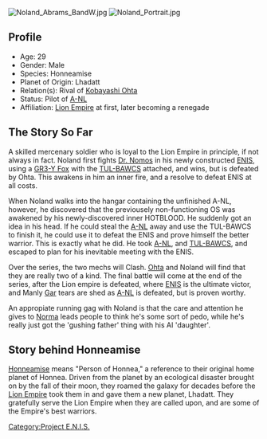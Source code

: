 [[Image:Noland Abrams BandW.jpg|thumb|right]]
[[Image:Noland Portrait.jpg|thumb|right]]
== Profile ==
* Age: 29
* Gender: Male
* Species: Honneamise
* Planet of Origin: Lhadatt
* Relation(s): Rival of [[Kobayashi Ohta]]
* Status: Pilot of [[A-NL]]
* Affiliation: [[Lion Empire]] at first, later becoming a renegade

== The Story So Far ==
A skilled mercenary soldier who is loyal to the Lion Empire in principle, if not always in fact. Noland first fights [[Dr. Nomos]] in his newly constructed [[ENIS]], using a [[GR3-Y Fox]] with the [[TUL-BAWCS]] attached, and wins, but is defeated by Ohta. This awakens in him an inner fire, and a resolve to defeat ENIS at all costs.

When Noland walks into the hangar containing the unfinished A-NL, however, he discovered that the previousely non-functioning OS was awakened by his newly-discovered inner HOTBLOOD. He suddenly got an idea in his head. If he could steal the [[A-NL]] away and use the TUL-BAWCS to finish it, he could use it to defeat the ENIS and prove himself the better warrior. This is exactly what he did. He took [[A-NL]], and [[TUL-BAWCS]], and escaped to plan for his inevitable meeting with the ENIS.

Over the series, the two mechs will Clash. [[Ohta]] and Noland will find that they are really two of a kind. The final battle will come at the end of the series, after the Lion empire is defeated, where [[ENIS]] is the ultimate victor, and Manly [[Gar]] tears are shed as [[A-NL]] is defeated, but is proven worthy.

An appropiate running gag with Noland is that the care and attention he gives to [[Norma]] leads people to think he's some sort of pedo, while he's really just got the 'gushing father' thing with his AI 'daughter'.

== Story behind Honneamise ==
[[Honneamise]] means "Person of Honnea," a reference to their original home planet of Honnea. Driven from the planet by an ecological disaster brought on by the fall of their moon, they roamed the galaxy for decades before the [[Lion Empire]] took them in and gave them a new planet, Lhadatt. They gratefully serve the Lion Empire when they are called upon, and are some of the Empire's best warriors.

[[Category:Project E.N.I.S.]]